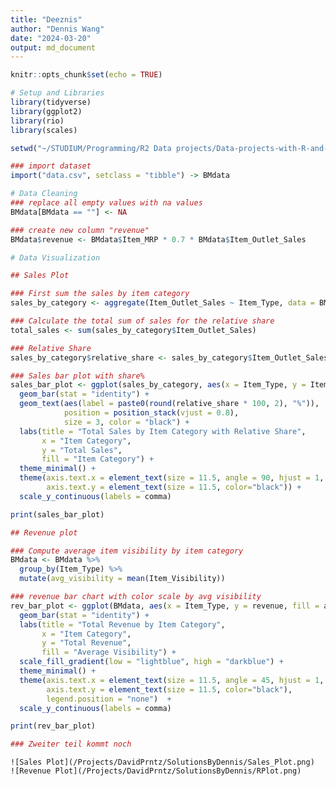 ```yaml
---
title: "Deeznis"
author: "Dennis Wang"
date: "2024-03-20"
output: md_document
---
```


```r
knitr::opts_chunk$set(echo = TRUE)
```


```r
# Setup and Libraries
library(tidyverse) 
library(ggplot2) 
library(rio)
library(scales)

setwd("~/STUDIUM/Programming/R2 Data projects/Data-projects-with-R-and-GitHub/Projects/DavidPrntz")

### import dataset
import("data.csv", setclass = "tibble") -> BMdata 

```

```r
# Data Cleaning
### replace all empty values with na values
BMdata[BMdata == ""] <- NA

### create new column "revenue"
BMdata$revenue <- BMdata$Item_MRP * 0.7 * BMdata$Item_Outlet_Sales
```

```r
# Data Visualization

## Sales Plot

### First sum the sales by item category
sales_by_category <- aggregate(Item_Outlet_Sales ~ Item_Type, data = BMdata, FUN = sum)

### Calculate the total sum of sales for the relative share
total_sales <- sum(sales_by_category$Item_Outlet_Sales)

### Relative Share
sales_by_category$relative_share <- sales_by_category$Item_Outlet_Sales / total_sales

### Sales bar plot with share%
sales_bar_plot <- ggplot(sales_by_category, aes(x = Item_Type, y = Item_Outlet_Sales, fill = Item_Type)) +
  geom_bar(stat = "identity") +
  geom_text(aes(label = paste0(round(relative_share * 100, 2), "%")),
            position = position_stack(vjust = 0.8),
            size = 3, color = "black") +
  labs(title = "Total Sales by Item Category with Relative Share", 
       x = "Item Category", 
       y = "Total Sales",
       fill = "Item Category") +
  theme_minimal() +
  theme(axis.text.x = element_text(size = 11.5, angle = 90, hjust = 1, color = "black"),
        axis.text.y = element_text(size = 11.5, color="black")) +
  scale_y_continuous(labels = comma)

print(sales_bar_plot)

## Revenue plot

### Compute average item visibility by item category
BMdata <- BMdata %>%
  group_by(Item_Type) %>%
  mutate(avg_visibility = mean(Item_Visibility))

### revenue bar chart with color scale by avg visibility
rev_bar_plot <- ggplot(BMdata, aes(x = Item_Type, y = revenue, fill = avg_visibility)) +
  geom_bar(stat = "identity") +
  labs(title = "Total Revenue by Item Category",
       x = "Item Category",
       y = "Total Revenue",
       fill = "Average Visibility") +
  scale_fill_gradient(low = "lightblue", high = "darkblue") +
  theme_minimal() +
  theme(axis.text.x = element_text(size = 11.5, angle = 45, hjust = 1, color = "black"),
        axis.text.y = element_text(size = 11.5, color="black"),
        legend.position = "none")  +
  scale_y_continuous(labels = comma)

print(rev_bar_plot)

### Zweiter teil kommt noch
```

``` Plots
![Sales Plot](/Projects/DavidPrntz/SolutionsByDennis/Sales_Plot.png)
![Revenue Plot](/Projects/DavidPrntz/SolutionsByDennis/RPlot.png)
```